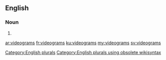 ==English==

===Noun===
{{head|en}}

# {{plural of|videogram}}

[[Category:English plurals]][[Category:English plurals using obsolete wikisyntax]]

[[ar:videograms]]
[[fr:videograms]]
[[ku:videograms]]
[[my:videograms]]
[[sv:videograms]]